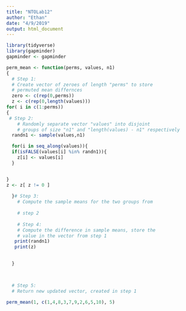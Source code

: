 ---
title: "NTOLab12"
author: "Ethan"
date: "4/9/2019"
output: html_document
---

```{r,echo = FALSE}
library(tidyverse)
library(gapminder)
gapminder <- gapminder
```
```{r, echo=FALSE}

perm_mean <- function(perms, values, n1)
{
  # Step 1:
  # Create vector of zeroes of length "perms" to store
  # permuted mean differnces
  zero <- c(rep(0,perms))
  z <- c(rep(0,length(values)))
for( i in c(1:perms))
{
 # Step 2:
    # Randomly separate vector "values" into disjoint 
    # groups of size "n1" and "length(values) - n1" respectively
  randn1 <- sample(values,n1)

  for(i in seq_along(values)){
  if(isFALSE(values[i] %in% randn1)){
    z[i] <- values[i]
  }


}
z <- z[ z != 0 ]
      
  }# Step 3:
    # Compute the sample means for the two groups from 
 
    # step 2
    
    # Step 4: 
    # Compute the difference in sample means, store the
    # value in the vector from step 1
   print(randn1) 
   print(z)
  

  }

  

  # Step 5:
  # Return new updated vector, created in step 1
  
perm_mean(1, c(1,4,8,3,7,9,2,6,5,10), 5)
```





